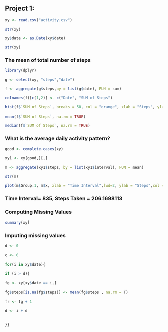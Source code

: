 ## Project 1:

```{r}

xy <- read.csv("activity.csv")  
          
str(xy)

xy$date <- as.Date(xy$date)

str(xy)

```
### The mean of total number of steps
        
```{r}  

library(dplyr)
        
g <- select(xy, "steps","date")

f <- aggregate(g$steps,by = list(g$date), FUN = sum)

colnames(f)[c(1,2)] <- c("Date", "SUM of Steps") 

hist(f$`SUM of Steps`, breaks = 50, col = "orange", xlab = "Steps", ylab= "Frequency", main = "Total number of steps taken each day")        
        
mean(f$`SUM of Steps`, na.rm = TRUE)

median(f$`SUM of Steps`, na.rm = TRUE) 

``` 

### What is the average daily activity pattern?

```{r}  

good <- complete.cases(xy)
        
xy1 <- xy[good,][,]
    
m <- aggregate(xy1$steps, by = list(xy1$interval), FUN = mean)

str(m) 

plot(m$Group.1, m$x, xlab = "Time Interval",lwd=2, ylab = "Steps",col = 'violet',type = "l", main = "Average daily activity pattern") 

```


        
### Time Interval= 835, Steps Taken = 206.1698113


                
### Computing Missing Values
        
```{r} 

summary(xy) 

```
        
### Imputing missing values
        
```{r}     

d <- 0
        
c <- 0
        
for(i in xy$date){
        
if (i > d){
        
fg <- xy[xy$date == i,]
        
fg$steps[is.na(fg$steps)] <- mean(fg$steps , na.rm = T)
        
fr <- fg + 1
        
d <- i + d
        
    
}} 
```

